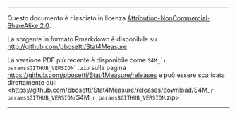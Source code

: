 ------------------------------------------------------------------------

Questo documento è rilasciato in licenza
[Attribution-NonCommercial-ShareAlike
2.0](https://creativecommons.org/licenses/by-nc-sa/2.0/legalcode).

La sorgente in formato Rmarkdown è disponibile su
<http://github.com/pbosetti/Stat4Measure>

La versione PDF più recente è disponibile come
`` S4M_`r params$GITHUB_VERSION`.zip `` sulla pagina
<https://github.com/pbosetti/Stat4Measure/releases> e può essere scaricata direttamente qui: <https://github.com/pbosetti/Stat4Measure/releases/download/S4M_`r params$GITHUB_VERSION`/S4M_`r params$GITHUB_VERSION`.zip>

------------------------------------------------------------------------

